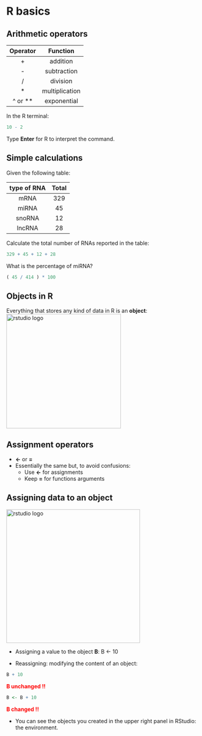 # R basics

## Arithmetic operators

| Operator  | Function      |
|:--------: |:-------------:|
|     +     | addition      |
|     -     | subtraction   |
|     /     | division      |
|     *     | multiplication|
|  ^ or **  | exponential   |

In the R terminal:
```r
10 - 2
```
Type **Enter** for R to interpret the command.

## Simple calculations

Given the following table:

| type of RNA | Total   |
| :---------: |:-------:|
| mRNA        | 329     |
| miRNA       | 45      |
| snoRNA      | 12      |
| lncRNA      | 28      |


Calculate the total number of RNAs reported in the table:
```r
329 + 45 + 12 + 28
```
What is the percentage of miRNA?
```r
( 45 / 414 ) * 100
```

## Objects in R

Everything that stores any kind of data in R is an **object**:
<br>
<img src="images/objects_box.png" alt="rstudio logo" width="300" align="middle"/>

## Assignment operators

+ **<-** or **=**
+ Essentially the same but, to avoid confusions:
  + Use **<-** for assignments
  + Keep **=** for functions arguments

## Assigning data to an object

<img src="images/rsyntax1.png" alt="rstudio logo" width="350"/>

* Assigning a value to the object **B**:
B <- 10

* Reassigning: modifying the content of an object:
```r
B + 10
```

<span style="color:red">**B unchanged !!**</span><br>
```r
B <- B + 10
```

<span style="color:red">**B changed !!**</span><br>

* You can see the objects you created in the upper right panel in RStudio: the environment.


